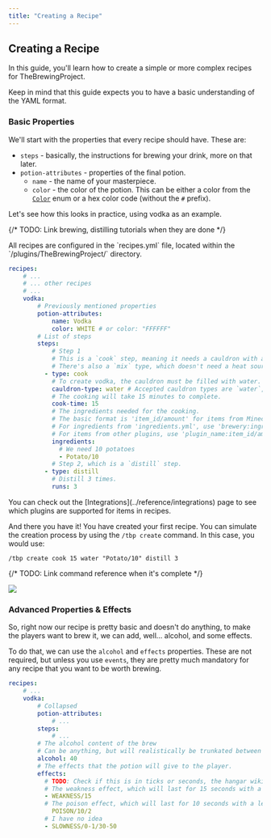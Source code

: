 ```yaml
---
title: "Creating a Recipe"
---
```



## Creating a Recipe

In this guide, you'll learn how to create a simple or more complex recipes for TheBrewingProject.

<Aside variant="warning" title="YAML Ain't Markup Language">
Keep in mind that this guide expects you to have a basic understanding of the YAML format.
</Aside>

### Basic Properties

We'll start with the properties that every recipe should have. These are:

- `steps` - basically, the instructions for brewing your drink, more on that later.
- `potion-attributes` - properties of the final potion.
  - `name` - the name of your masterpiece.
  - `color` - the color of the potion. This can be either a color from the [`Color`](https://jd.papermc.io/paper/1.21.5/org/bukkit/Color.html) enum or a hex color code (without the `#` prefix).

Let's see how this looks in practice, using vodka as an example.

{/* TODO: Link brewing, distilling tutorials when they are done */}

<Aside variant="info" title="Recipe File">
All recipes are configured in the `recipes.yml` file, located within the `/plugins/TheBrewingProject/` directory.
</Aside>

```yaml title="recipes.yml"
recipes:
    # ...
    # ... other recipes
    # ...
    vodka:
        # Previously mentioned properties
        potion-attributes:
            name: Vodka
            color: WHITE # or color: "FFFFFF"
        # List of steps
        steps:
            # Step 1
            # This is a `cook` step, meaning it needs a cauldron with a heat source beneath it (e.g., a fire).
            # There's also a `mix` type, which doesn't need a heat source.
          - type: cook
            # To create vodka, the cauldron must be filled with water.
            cauldron-type: water # Accepted cauldron types are `water`, `lava`, and `snow`.
            # The cooking will take 15 minutes to complete.
            cook-time: 15
            # The ingredients needed for the cooking.
            # The basic format is 'item_id/amount' for items from Minecraft.
            # For ingredients from 'ingredients.yml', use 'brewery:ingredient_id/amount'.
            # For items from other plugins, use 'plugin_name:item_id/amount' (see note below).
            ingredients:
              # We need 10 potatoes
              - Potato/10
            # Step 2, which is a `distill` step.
          - type: distill
            # Distill 3 times.
            runs: 3
```

<Aside variant="info" title="Item Integrations">
You can check out the [Integrations](../reference/integrations) page to see which plugins are supported for items in recipes.
</Aside>

And there you have it! You have created your first recipe. You can simulate the creation process by using the `/tbp create` command. In this case, you would use:
```mcfunction
/tbp create cook 15 water "Potato/10" distill 3
```

{/* TODO: Link command reference when it's complete */}

![](@/assets/docs/for-server-owners/guides/creating-a-recipe/vodka-1.png)

### Advanced Properties & Effects

So, right now our recipe is pretty basic and doesn't do anything, to make the players want to brew it, we can add, well... alcohol, and some effects.

To do that, we can use the `alcohol` and `effects` properties. These are not required, but unless you use `events`, they are pretty much mandatory for any recipe that you want to be worth brewing.

```yaml title="recipes.yml"
recipes:
    # ...
    vodka:
        # Collapsed
        potion-attributes:
            # ...
        steps:
            # ...
        # The alcohol content of the brew
        # Can be anything, but will realistically be trunkated between -100 and 100.
        alcohol: 40
        # The effects that the potion will give to the player.
        effects:
          # TODO: Check if this is in ticks or seconds, the hangar wiki says ticks, but it seems too short.
          # The weakness effect, which will last for 15 seconds with a level of 1.
          - WEAKNESS/15
          # The poison effect, which will last for 10 seconds with a level of 2.
            POISON/10/2
          # I have no idea
          - SLOWNESS/0-1/30-50
```
